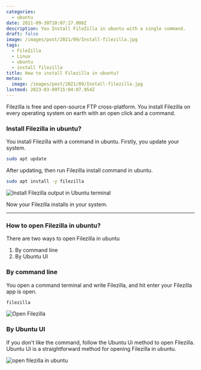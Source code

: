 ```yaml
---
categories:
  - ubuntu
date: 2021-09-30T10:07:17.000Z
description: You Install FileZilla in ubuntu with a single command.
draft: false
image: /images/post/2021/09/Install-filezilla.jpg
tags:
  - FileZilla
  - Linux
  - ubuntu
  - install filezilla
title: How to install Filezilla in ubuntu?
metas:
  image: /images/post/2021/09/Install-filezilla.jpg
lastmod: 2023-03-09T15:04:07.954Z
---
```


Filezilla is free and open-source FTP cross-platform. You install Filezilla on
every operating system on earth with an open click and a command.

### Install Filezilla in ubuntu?

You install Filezilla with a command in ubuntu. Firstly, you update your system.

```bash
sudo apt update
```

After updating, then run Filezilla install command in ubuntu.

```bash
sudo apt install -y filezilla
```

![Install Filezilla output in Ubuntu terminal](/images/post/2021/09/install-file-zilla.png "Install Filezilla output in Ubuntu terminal")

Now your Filezilla installs in your system.

---

### How to open Filezilla in ubuntu?

There are two ways to open Filezilla in ubuntu

1. By command line
2. By Ubuntu UI

### By command line

You open a command terminal and write Filezilla, and hit enter your Filezilla
app is open.

```bash
filezilla
```

![Open Filezilla](/images/post/2021/09/open-filezilla.png "Open Filezilla")

### By Ubuntu UI

If you don't like the command, follow the Ubuntu Ui method to open Filezilla.
Ubuntu Ui is a straightforward method for opening Filezilla in ubuntu.

![open filezilla in ubuntu](/images/post/2021/09/open-filezilla-in-ubantu.png "open filezilla in ubuntu")

